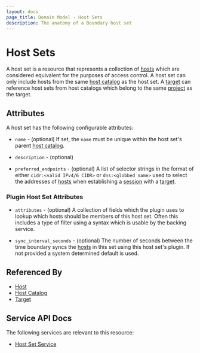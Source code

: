 ```yaml
---
layout: docs
page_title: Domain Model - Host Sets
description: The anatomy of a Boundary host set
---
```


# Host Sets

A host set is a resource
that represents a collection of [hosts][]
which are considered equivalent
for the purposes of access control.
A host set can only include hosts
from the same [host catalog][] as the host set.
A [target][] can reference host sets from host catalogs
which belong to the same [project][] as the target.

## Attributes

A host set has the following configurable attributes:

- `name` - (optional)
  If set, the `name` must be unique within the host set's parent [host catalog][].

- `description` - (optional)

- `preferred_endpoints` - (optional)
  A list of selector strings in the format of either `cidr:<valid IPv4/6 CIDR>`
  or `dns:<globbed name>` used to select the addresses of [hosts][] when
  establishing a [session][] with a [target][].

### Plugin Host Set Attributes

- `attributes` - (optional)
  A collection of fields which the plugin uses to lookup which hosts should be
  members of this host set.  Often this includes a type of filter using a
  syntax which is usable by the backing service.

- `sync_interval_seconds` - (optional)
  The number of seconds between the time boundary syncs the [hosts][] in this
  set using this host set's plugin. If not provided a system determined default
  is used.

## Referenced By

- [Host][]
- [Host Catalog][]
- [Target][]

[host catalog]: /docs/concepts/domain-model/host-catalogs

[host catalogs]: /docs/concepts/domain-model/host-catalogs

[host]: /docs/concepts/domain-model/hosts

[hosts]: /docs/concepts/domain-model/hosts

[project]: /docs/concepts/domain-model/scopes#projects

[projects]: /docs/concepts/domain-model/scopes#projects

[session]: /docs/concepts/domain-model/sessions

[sessions]: /docs/concepts/domain-model/sessions

[target]: /docs/concepts/domain-model/targets

[targets]: /docs/concepts/domain-model/targets

## Service API Docs

The following services are relevant to this resource:

- [Host Set Service](/api-docs/host-set-service)
